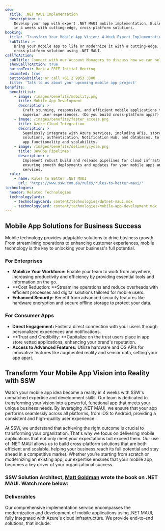 ```yaml
---
seo:
  title: .NET MAUI Implementation
  description: >-
    Develop your app with expert .NET MAUI mobile implementation. Build or modernize
    in 4 weeks with cutting-edge, cross-platform solutions.
booking:
  title: 'Transform Your Mobile App Vision: 4-Week Expert Implementation'
  subTitle: >-
    Bring your mobile app to life or modernize it with a cutting-edge,
    cross-platform solution using .NET MAUI.
callToAction:
  subTitle: Connect with our Account Managers to discuss how we can help.
  showCallToAction: true
  buttonText: Book a FREE Initial Meeting
  animated: true
  buttonSubtitle: or call +61 2 9953 3000
  title: 'Talk to us about your upcoming mobile app project'
benefits:
  benefitList:
    - image: /images/benefits/mobility.png
      title: Mobile App Development
      description: >
        Craft stunning, responsive, and efficient mobile applications that offer
        superior user experiences. (Do you build cross-platform apps?)
    - image: /images/benefits/faster_access.png
      title: Azure Cloud Integration
      description: >
        Seamlessly integrate with Azure services, including APIs, storage
        solutions, authentication, Notification Hub, and databases, to enhance
        app functionality and scalability.
    - image: /images/benefits/deliverycycle.png
      title: DevOps Pipelines
      description: >
        Implement robust build and release pipelines for cloud infrastructure,
        ensuring smooth deployments and updates for your mobile apps and backend
        services.
  rule:
    - name: Rules to Better .NET MAUI
      url: 'https://www.ssw.com.au/rules/rules-to-better-maui/'
technologies:
  header: Related Technologies
  technologyCards:
    - technologyCard: content/technologies/dotnet-maui.mdx
    - technologyCard: content/technologies/mobile-app-development.mdx
---
```


## Mobile App Solutions for Business Success

Mobile technology provides adaptable solutions to drive business growth. From streamlining operations to enhancing customer experiences, mobile technology is the key to unlocking your business's full potential.

### For Enterprises

* **Mobilize Your Workforce:** Enable your team to work from anywhere, increasing productivity and efficiency by providing essential tools and information on the go.
* **Cost Reduction: **Streamline operations and reduce overheads with efficient processes and digital solutions tailored for mobile users.
* **Enhanced Security:** Benefit from advanced security features like hardware encryption and secure offline storage to protect your data.

### For Consumer Apps

* **Direct Engagement:** Foster a direct connection with your users through personalized experiences and notifications.
* **Trust and Credibility: **Capitalize on the trust users place in app store vetted applications, enhancing your brand's reputation.
* **Access to Advanced Features:** Utilize hardware and OS APIs for innovative features like augmented reality and sensor data, setting your app apart.

## Transform Your Mobile App Vision into Reality with SSW

Watch your mobile app idea become a reality in 4 weeks with SSW's unmatched expertise and development skills. Our team is dedicated to transforming your vision into a powerful, functional app that meets your unique business needs. By leveraging .NET MAUI, we ensure that your app performs seamlessly across all platforms, from iOS to Android, providing a consistent and high-quality user experience.

At SSW, we understand that achieving the right outcome is crucial to transforming your organization. That's why we focus on delivering mobile applications that not only meet your expectations but exceed them. Our use of .NET MAUI allows us to build cross-platform solutions that are both efficient and scalable, helping your business reach its full potential and stay ahead in a competitive market. Whether you’re starting from scratch or modernizing an existing app, our expertise ensures that your mobile app becomes a key driver of your organizational success.

<VideoEmbed url="https://www.youtube.com/watch?v=2IoFI3tCN5g" caption="MAUI – Do you build cross-platform mobile apps with .NET MAUI ? (for iOS and Android) (5 mins)" />

### SSW Solution Architect, [Matt Goldman](https://www.ssw.com.au/people/matt-goldman/ "Matt's People Page") wrote the book on .NET MAUI. Watch more below:

<VideoEmbed url="https://www.youtube.com/watch?v=mbkx9WpAKGs" caption="Building Cross-Platform Apps Made Easy with .NET MAUI in Action with Matt Goldman (2 mins)" />

### Deliverables

Our comprehensive implementation service encompasses the modernization and development of mobile applications using .NET MAUI, fully integrated with Azure's cloud infrastructure. We provide end-to-end solutions, that include:
